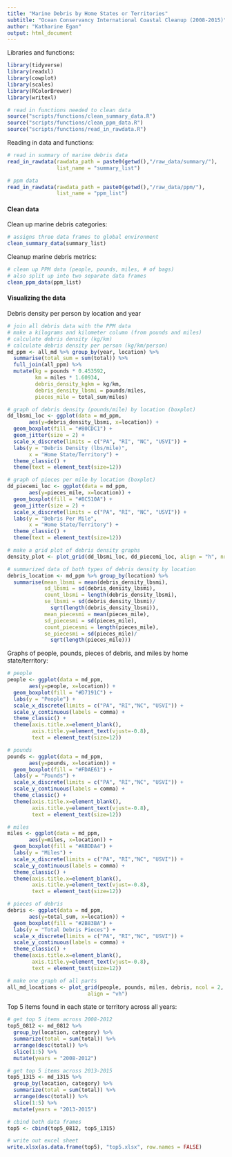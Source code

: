 ```yaml
---
title: "Marine Debris by Home States or Territories"
subtitle: "Ocean Conservancy International Coastal Cleanup (2008-2015)"
author: "Katharine Egan"
output: html_document
---
```


Libraries and functions:
```r
library(tidyverse)
library(readxl)
library(cowplot)
library(scales)
library(RColorBrewer)
library(writexl)

# read in functions needed to clean data 
source("scripts/functions/clean_summary_data.R")
source("scripts/functions/clean_ppm_data.R")
source("scripts/functions/read_in_rawdata.R")
```

Reading in data and functions:
```r
# read in summary of marine debris data
read_in_rawdata(rawdata_path = paste0(getwd(),"/raw_data/summary/"), 
                list_name = "summary_list") 

# ppm data
read_in_rawdata(rawdata_path = paste0(getwd(),"/raw_data/ppm/"), 
                list_name = "ppm_list") 
```

#### Clean data

Clean up marine debris categories:
```r
# assigns three data frames to global environment
clean_summary_data(summary_list)
```

Cleanup marine debris metrics:
```r
# clean up PPM data (people, pounds, miles, # of bags)
# also split up into two separate data frames
clean_ppm_data(ppm_list)
```

#### Visualizing the data

Debris density per person by location and year
```r
# join all debris data with the PPM data 
# make a kilograms and kilometer column (from pounds and miles)
# calculate debris density (kg/km) 
# calculate debris density per person (kg/km/person)
md_ppm <- all_md %>% group_by(year, location) %>% 
  summarise(total_sum = sum(total)) %>% 
  full_join(all_ppm) %>% 
  mutate(kg = pounds * 0.453592,
         km = miles * 1.60934,
         debris_density_kgkm = kg/km,
         debris_density_lbsmi = pounds/miles,
         pieces_mile = total_sum/miles)

# graph of debris density (pounds/mile) by location (boxplot)
dd_lbsmi_loc <- ggplot(data = md_ppm,
       aes(y=debris_density_lbsmi, x=location)) +
  geom_boxplot(fill = "#80CDC1") +
  geom_jitter(size = 2) +
  scale_x_discrete(limits = c("PA", "RI", "NC", "USVI")) +
  labs(y = "Debris Density (lbs/mile)",
       x = "Home State/Territory") +
  theme_classic() +
  theme(text = element_text(size=12)) 

# graph of pieces per mile by location (boxplot)
dd_piecemi_loc <- ggplot(data = md_ppm,
       aes(y=pieces_mile, x=location)) +
  geom_boxplot(fill = "#8C510A") +
  geom_jitter(size = 2) +
  scale_x_discrete(limits = c("PA", "RI", "NC", "USVI")) +
  labs(y = "Debris Per Mile",
       x = "Home State/Territory") +
  theme_classic() +
  theme(text = element_text(size=12)) 

# make a grid plot of debris density graphs 
density_plot <- plot_grid(dd_lbsmi_loc, dd_piecemi_loc, align = "h", nrow = 1)

# summarized data of both types of debris density by location 
debris_location <- md_ppm %>% group_by(location) %>% 
  summarise(mean_lbsmi = mean(debris_density_lbsmi),
            sd_lbsmi = sd(debris_density_lbsmi),
            count_lbsmi = length(debris_density_lbsmi),
            se_lbsmi = sd(debris_density_lbsmi)/
              sqrt(length(debris_density_lbsmi)),
            mean_piecesmi = mean(pieces_mile),
            sd_piecesmi = sd(pieces_mile),
            count_piecesmi = length(pieces_mile),
            se_piecesmi = sd(pieces_mile)/
              sqrt(length(pieces_mile)))
```

Graphs of people, pounds, pieces of debris, and miles by home state/territory:
```r
# people
people <- ggplot(data = md_ppm,
       aes(y=people, x=location)) +
  geom_boxplot(fill = "#D7191C") +
  labs(y = "People") +
  scale_x_discrete(limits = c("PA", "RI","NC", "USVI")) +
  scale_y_continuous(labels = comma) +
  theme_classic() +
  theme(axis.title.x=element_blank(),
        axis.title.y=element_text(vjust=-0.8),
        text = element_text(size=12))

# pounds
pounds <- ggplot(data = md_ppm,
       aes(y=pounds, x=location)) +
  geom_boxplot(fill = "#FDAE61") +
  labs(y = "Pounds") +
  scale_x_discrete(limits = c("PA", "RI","NC", "USVI")) +
  scale_y_continuous(labels = comma) +
  theme_classic() +
  theme(axis.title.x=element_blank(),
        axis.title.y=element_text(vjust=-0.8),
        text = element_text(size=12))

# miles
miles <- ggplot(data = md_ppm,
       aes(y=miles, x=location)) +
  geom_boxplot(fill = "#ABDDA4") +
  labs(y = "Miles") +
  scale_x_discrete(limits = c("PA", "RI","NC", "USVI")) +
  scale_y_continuous(labels = comma) +
  theme_classic() +
  theme(axis.title.x=element_blank(),
        axis.title.y=element_text(vjust=-0.8),
        text = element_text(size=12))

# pieces of debris
debris <- ggplot(data = md_ppm,
       aes(y=total_sum, x=location)) +
  geom_boxplot(fill = "#2B83BA") +
  labs(y = "Total Debris Pieces") +
  scale_x_discrete(limits = c("PA", "RI","NC", "USVI")) +
  scale_y_continuous(labels = comma) +
  theme_classic() +
  theme(axis.title.x=element_blank(),
        axis.title.y=element_text(vjust=-0.8),
        text = element_text(size=12))

# make one graph of all parts 
all_md_locations <- plot_grid(people, pounds, miles, debris, ncol = 2,
                          align = "vh")
```

Top 5 items found in each state or territory across all years: 
```r
# get top 5 items across 2008-2012
top5_0812 <- md_0812 %>%
  group_by(location, category) %>%
  summarize(total = sum(total)) %>% 
  arrange(desc(total)) %>%
  slice(1:5) %>% 
  mutate(years = "2008-2012")

# get top 5 items across 2013-2015
top5_1315 <- md_1315 %>%
  group_by(location, category) %>%
  summarize(total = sum(total)) %>% 
  arrange(desc(total)) %>%
  slice(1:5) %>% 
  mutate(years = "2013-2015") 

# cbind both data frames 
top5 <- cbind(top5_0812, top5_1315)

# write out excel sheet 
write.xlsx(as.data.frame(top5), "top5.xlsx", row.names = FALSE)
```
